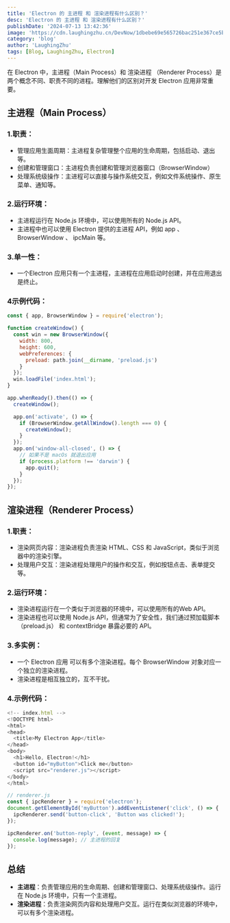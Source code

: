 ```yaml
---
title: 'Electron 的 主进程 和 渲染进程有什么区别？'
desc: 'Electron 的 主进程 和 渲染进程有什么区别？'
publishDate: '2024-07-13 13:42:36'
image: 'https://cdn.laughingzhu.cn/DevNow/1dbebe69e565726bac251e367ce5b2a4-b80257.png'
category: 'blog'
author: 'LaughingZhu'
tags: [Blog, LaughingZhu, Electron]
---
```


在 Electron 中，主进程（Main Process）和 渲染进程 （Renderer Process）是两个概念不同、职责不同的进程。理解他们的区别对开发 Electron 应用非常重要。

## 主进程（Main Process）

### 1.职责：

- 管理应用生面周期：主进程复杂管理整个应用的生命周期，包括启动、退出等。
- 创建和管理窗口：主进程负责创建和管理浏览器窗口（BrowserWindow）
- 处理系统级操作：主进程可以直接与操作系统交互，例如文件系统操作、原生菜单、通知等。

### 2.运行环境：

- 主进程运行在 Node.js 环境中，可以使用所有的 Node.js API。
- 主进程中也可以使用 Electron 提供的主进程 API，例如 app 、BrowserWindow 、 ipcMain 等。

### 3.单一性：

- 一个Electron 应用只有一个主进程，主进程在应用启动时创建，并在应用退出是终止。

### 4示例代码：

```js
const { app, BrowserWindow } = require('electron');

function createWindow() {
  const win = new BrowserWindow({
    width: 800,
    height: 600,
    webPreferences: {
      preload: path.join(__dirname, 'preload.js')
    }
  });
  win.loadFile('index.html');
}

app.whenReady().then(() => {
  createWindow();

  app.on('activate', () => {
    if (BrowserWindow.getAllWindow().length === 0) {
      createWindow();
    }
  });
  app.on('window-all-closed', () => {
    // 如果不是 macOs 就退出应用
    if (process.platform !== 'darwin') {
      app.quit();
    }
  });
});
```

## 渲染进程（Renderer Process）

### 1.职责：

- 渲染网页内容：渲染进程负责渲染 HTML、CSS 和 JavaScript，类似于浏览器中的渲染引擎。
- 处理用户交互：渲染进程处理用户的操作和交互，例如按钮点击、表单提交等。

### 2.运行环境：

- 渲染进程运行在一个类似于浏览器的环境中，可以使用所有的Web API。
- 渲染进程也可以使用 Node.js API，但通常为了安全性，我们通过预加载脚本（preload.js） 和 contextBridge 暴露必要的 API。

### 3.多实例：

- 一个 Electron 应用 可以有多个渲染进程。每个 BrowserWindow 对象对应一个独立的渲染进程。
- 渲染进程是相互独立的，互不干扰。

### 4.示例代码：

```js
<!-- index.html -->
<!DOCTYPE html>
<html>
<head>
  <title>My Electron App</title>
</head>
<body>
  <h1>Hello, Electron!</h1>
  <button id="myButton">Click me</button>
  <script src="renderer.js"></script>
</body>
</html>

```

```javascript
// renderer.js
const { ipcRenderer } = require('electron');
document.getElementById('myButton').addEventListener('click', () => {
  ipcRenderer.send('button-click', 'Button was clicked!');
});

ipcRenderer.on('button-reply', (event, message) => {
  console.log(message); // 主进程的回复
});
```

## 总结

- **主进程**：负责管理应用的生命周期、创建和管理窗口、处理系统级操作。运行在 Node.js 环境中，只有一个主进程。
- **渲染进程**：负责渲染网页内容和处理用户交互。运行在类似浏览器的环境中，可以有多个渲染进程。
